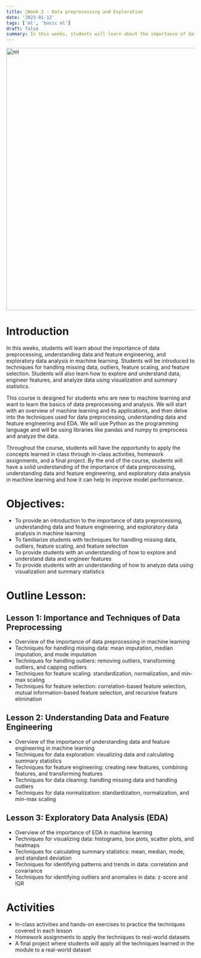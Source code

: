 ```yaml
---
title: 📘Week 2 - Data preprocessing and Exploration
date: '2023-01-12'
tags: ['ml', 'basic ml']
draft: false
summary: In this weeks, students will learn about the importance of data preprocessing, understanding data and feature engineering, and exploratory data analysis in machine learning.
---
```


<div className="grid place-items-center">
  <img
    className="inline rounded-lg"
    src="https://static.wixstatic.com/media/245711_98f7e169308a47bbb04465e3afb25abb~mv2.gif"
    alt="ml"
    width="700"
    height="700"
  />
</div>

# Introduction

In this weeks, students will learn about the importance of data preprocessing, understanding data and feature engineering, and exploratory data analysis in machine learning. Students will be introduced to techniques for handling missing data, outliers, feature scaling, and feature selection. Students will also learn how to explore and understand data, engineer features, and analyze data using visualization and summary statistics.

This course is designed for students who are new to machine learning and want to learn the basics of data preprocessing and analysis. We will start with an overview of machine learning and its applications, and then delve into the techniques used for data preprocessing, understanding data and feature engineering and EDA. We will use Python as the programming language and will be using libraries like pandas and numpy to preprocess and analyze the data.

Throughout the course, students will have the opportunity to apply the concepts learned in class through in-class activities, homework assignments, and a final project. By the end of the course, students will have a solid understanding of the importance of data preprocessing, understanding data and feature engineering, and exploratory data analysis in machine learning and how it can help to improve model performance.
# Objectives:

- To provide an introduction to the importance of data preprocessing, understanding data and feature engineering, and exploratory data analysis in machine learning
- To familiarize students with techniques for handling missing data, outliers, feature scaling, and feature selection
- To provide students with an understanding of how to explore and understand data and engineer features
- To provide students with an understanding of how to analyze data using visualization and summary statistics

# Outline Lesson:

## Lesson 1: Importance and Techniques of Data Preprocessing

- Overview of the importance of data preprocessing in machine learning
- Techniques for handling missing data: mean imputation, median imputation, and mode imputation
- Techniques for handling outliers: removing outliers, transforming outliers, and capping outliers
- Techniques for feature scaling: standardization, normalization, and min-max scaling
- Techniques for feature selection: correlation-based feature selection, mutual information-based feature selection, and recursive feature elimination

## Lesson 2: Understanding Data and Feature Engineering

- Overview of the importance of understanding data and feature engineering in machine learning
- Techniques for data exploration: visualizing data and calculating summary statistics
- Techniques for feature engineering: creating new features, combining features, and transforming features
- Techniques for data cleaning: handling missing data and handling outliers
- Techniques for data normalization: standardization, normalization, and min-max scaling

## Lesson 3: Exploratory Data Analysis (EDA)

- Overview of the importance of EDA in machine learning
- Techniques for visualizing data: histograms, box plots, scatter plots, and heatmaps
- Techniques for calculating summary statistics: mean, median, mode, and standard deviation
- Techniques for identifying patterns and trends in data: correlation and covariance
- Techniques for identifying outliers and anomalies in data: z-score and IQR

# Activities

- In-class activities and hands-on exercises to practice the techniques covered in each lesson
- Homework assignments to apply the techniques to real-world datasets
- A final project where students will apply all the techniques learned in the module to a real-world dataset